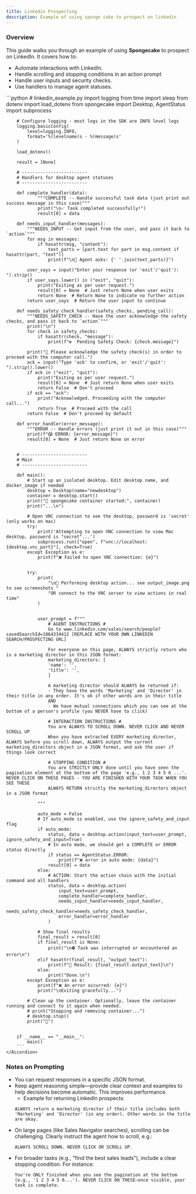 ```yaml
---
title: Linkedin Prospecting
description: Example of using sponge cake to prospect on linkedin
---
```


### Overview

This guide walks you through an example of using **Spongecake** to prospect on LinkedIn. It covers how to:

- Automate interactions with LinkedIn.
- Handle scrolling and stopping conditions in an action prompt
- Handle user inputs and security checks.
- Use handlers to manage agent statuses.

<AccordionGroup>
    <Accordion icon="code" title="Complete Code Example">
        ```python
        # linkedin_example.py
        import logging
        from time import sleep
        from dotenv import load_dotenv
        from spongecake import Desktop, AgentStatus
        import subprocess

        # Configure logging - most logs in the SDK are INFO level logs
        logging.basicConfig(
            level=logging.INFO,
            format='%(levelname)s - %(message)s'
        )

        load_dotenv()

        result = [None]

        # -------------------------
        # Handlers for desktop agent statuses
        # -------------------------

        def complete_handler(data):
                """COMPLETE -- Handle successful task data (just print out success message in this case)"""
                print("\n✅ Task completed successfully!")
                result[0] = data
            
        def needs_input_handler(messages):
            """NEEDS_INPUT -- Get input from the user, and pass it back to `action`"""
            for msg in messages:
                if hasattr(msg, "content"):
                    text_parts = [part.text for part in msg.content if hasattr(part, "text")]
                    print(f"\n💬 Agent asks: {' '.join(text_parts)}")

            user_says = input("Enter your response (or 'exit'/'quit'): ").strip()
            if user_says.lower() in ("exit", "quit"):
                print("Exiting as per user request.")
                result[0] = None  # Just return None when user exits
                return None  # Return None to indicate no further action
            return user_says  # Return the user input to continue

        def needs_safety_check_handler(safety_checks, pending_call):
            """NEEDS_SAFETY_CHECK -- Have the user acknowledge the safety checks, and pass it back to `action`"""
            print("\n")
            for check in safety_checks:
                if hasattr(check, "message"):
                    print(f"☢️  Pending Safety Check: {check.message}")

            print("🔔 Please acknowledge the safety check(s) in order to proceed with the computer call.")
            ack = input("Type 'ack' to confirm, or 'exit'/'quit': ").strip().lower()
            if ack in ("exit", "quit"):
                print("Exiting as per user request.")
                result[0] = None  # Just return None when user exits
                return False  # Don't proceed
            if ack == "ack":
                print("Acknowledged. Proceeding with the computer call...")
                return True  # Proceed with the call
            return False  # Don't proceed by default
            
        def error_handler(error_message):
            """ERROR -- Handle errors (just print it out in this case)"""
            print(f"😱 ERROR: {error_message}")
            result[0] = None  # Just return None on error


        # -------------------------
        # Main
        # -------------------------

        def main():
            # Start up an isolated desktop. Edit desktop name, and docker_image if needed
            desktop = Desktop(name="newdesktop")
            container = desktop.start()
            print("🍰 spongecake container started:", container)
            print("...\n")

            # Open VNC connection to see the desktop, password is 'secret' (only works on mac)
            try:
                print('Attempting to open VNC connection to view Mac desktop, password is "secret"...')
                subprocess.run(["open", f"vnc://localhost:{desktop.vnc_port}"], check=True)
            except Exception as e:
                print(f"❌ Failed to open VNC connection: {e}")

            
            try:
                print(
                    "\n👾 Performing desktop action... see output_image.png to see screenshots "
                    "OR connect to the VNC server to view actions in real time"
                )

                
                user_prompt = f"""
                    # AGENT INSTRUCTIONS #
                    Go to www.linkedin.com/sales/search/people?savedSearchId=1864334412 [REPLACE WITH YOUR OWN LINKEDIN SEARCH/PROSPECTING URL]

                    For everyone on this page, ALWAYS strictly return who is a marketing director in this JSON format: 
                    marketing_directors: [
                    'name': '',
                    'title': '',
                    ]

                    A marketing director should ALWAYS be returned if: 
                    - They have the words 'Marketing' and 'Director' in their title in any order. It's ok if other words are in their title
                    AND 
                    - We have mutual connections which you can see at the bottom of a person's profile (you NEVER have to click)

                    # INTERACTION INSTRUCTIONS # 
                    You are ALWAYS TO SCROLL DOWN. NEVER CLICK AND NEVER SCROLL UP
                    When you have extracted EVERY marketing director, ALWAYS before you scroll down, ALWAYS output the current marketing_directors object in a JSON format, and ask the user if things look correct 

                    # STOPPING CONDITION # 
                    You are STRICTLY ONLY done until you have seen the pagination element at the bottom of the page 'e.g., 1 2 3 4 5 6 ...'. NEVER CLICK ON THESE PAGES - YOU ARE FINISHED WITH YOUR TASK WHEN YOU SEE THESE 
                    ALWAYS RETURN strictly the marketing_directors object in a JSON format

                """

                auto_mode = False
                # If auto_mode is enabled, use the ignore_safety_and_input flag
                if auto_mode:
                    status, data = desktop.action(input_text=user_prompt, ignore_safety_and_input=True)
                    # In auto mode, we should get a COMPLETE or ERROR status directly
                    if status == AgentStatus.ERROR:
                        print(f"❌ error in auto mode: {data}")
                    result[0] = data
                else:
                    # ACTION: Start the action chain with the initial command and all handlers
                    status, data = desktop.action(
                        input_text=user_prompt,
                        complete_handler=complete_handler,
                        needs_input_handler=needs_input_handler,
                        needs_safety_check_handler=needs_safety_check_handler,
                        error_handler=error_handler
                    )

                # Show final results
                final_result = result[0]
                if final_result is None:
                    print("\n⛔️ Task was interrupted or encountered an error\n")
                elif hasattr(final_result, "output_text"):
                    print(f"📩 Result: {final_result.output_text}\n")
                else:
                    print("Done.\n")
            except Exception as e:
                print(f"❌ An error occurred: {e}")
                print("\nExiting gracefully...")

            # Clean up the container. Optionally, leave the container running and connect to it again when needed. 
            # print("Stopping and removing container...")
            # desktop.stop()
            print("🍰")


        if __name__ == "__main__":
            main()
        ```
    </Accordion>
</AccordionGroup>

### Notes on Prompting
- You can request responses in a specific JSON format.
- Keep agent reasoning simple—provide clear context and examples to help decisions become automatic. This improves performance.
    - Example for returning LinkedIn prospects:
    ```
    ALWAYS return a marketing director if their title includes both 'Marketing' and 'Director' (in any order). Other words in the title are okay.
    ```
- On large pages (like Sales Navigator searches), scrolling can be challenging. Clearly instruct the agent how to scroll, e.g.:
    ```
    ALWAYS SCROLL DOWN. NEVER CLICK OR SCROLL UP.
    ```
- For broader tasks (e.g., "find the best sales leads"), include a clear stopping condition. For instance:
    ```
    You're ONLY finished when you see the pagination at the bottom (e.g., '1 2 3 4 5 6...'). NEVER CLICK ON THESE—once visible, your task is complete.
    ```